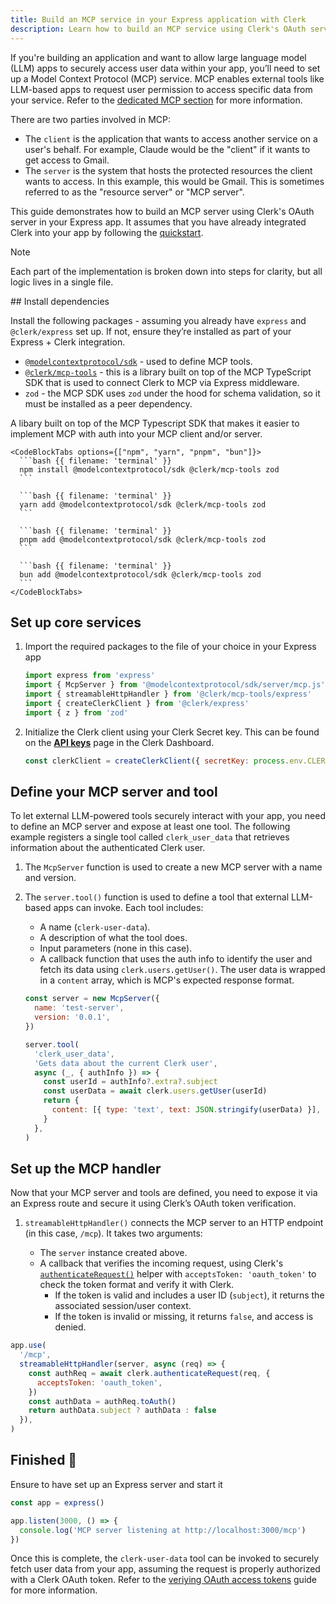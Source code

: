 ```yaml
---
title: Build an MCP service in your Express application with Clerk
description: Learn how to build an MCP service using Clerk's OAuth server in your Express application.
---
```


If you're building an application and want to allow large language model (LLM) apps to securely access user data within your app, you’ll need to set up a Model Context Protocol (MCP) service. MCP enables external tools like LLM-based apps to request user permission to access specific data from your service. Refer to the [dedicated MCP section](/docs/oauth/how-clerk-implements-oauth#building-a-model-context-protocol-mcp-service-using-clerk-s-o-auth-server) for more information.

There are two parties involved in MCP:

- The `client` is the application that wants to access another service on a user's behalf. For example, Claude would be the "client" if it wants to get access to Gmail.
- The `server` is the system that hosts the protected resources the client wants to access. In this example, this would be Gmail. This is sometimes referred to as the "resource server" or "MCP server".

This guide demonstrates how to build an MCP server using Clerk's OAuth server in your Express app. It assumes that you have already integrated Clerk into your app by following the [quickstart](/docs/quickstarts/express).

> [!NOTE]
> Each part of the implementation is broken down into steps for clarity, but all logic lives in a single file.

<Steps>
  ## Install dependencies

  Install the following packages - assuming you already have `express` and `@clerk/express` set up. If not, ensure they’re installed as part of your Express + Clerk integration.

  - [`@modelcontextprotocol/sdk`](https://github.com/modelcontextprotocol/typescript-sdk) - used to define MCP tools.
  - [`@clerk/mcp-tools`](https://github.com/clerk/mcp-tools) - this is a library built on top of the MCP TypeScript SDK that is used to connect Clerk to MCP via Express middleware.
  - `zod` - the MCP SDK uses `zod` under the hood for schema validation, so it must be installed as a peer dependency.

A libary built on top of the MCP Typescript SDK that makes it easier to implement MCP with auth into your MCP client and/or server.


    <CodeBlockTabs options={["npm", "yarn", "pnpm", "bun"]}>
      ```bash {{ filename: 'terminal' }}
      npm install @modelcontextprotocol/sdk @clerk/mcp-tools zod
      ```

      ```bash {{ filename: 'terminal' }}
      yarn add @modelcontextprotocol/sdk @clerk/mcp-tools zod
      ```

      ```bash {{ filename: 'terminal' }}
      pnpm add @modelcontextprotocol/sdk @clerk/mcp-tools zod
      ```

      ```bash {{ filename: 'terminal' }}
      bun add @modelcontextprotocol/sdk @clerk/mcp-tools zod
      ```
    </CodeBlockTabs>

  ## Set up core services

  1. Import the required packages to the file of your choice in your Express app

     ```js
     import express from 'express'
     import { McpServer } from '@modelcontextprotocol/sdk/server/mcp.js'
     import { streamableHttpHandler } from '@clerk/mcp-tools/express'
     import { createClerkClient } from '@clerk/express'
     import { z } from 'zod'
     ```

  1. Initialize the Clerk client using your Clerk Secret key. This can be found on the [**API keys**](https://dashboard.clerk.com/last-active?path=api-keys) page in the Clerk Dashboard.

     ```js
     const clerkClient = createClerkClient({ secretKey: process.env.CLERK_SECRET })
     ```

  ## Define your MCP server and tool

  To let external LLM-powered tools securely interact with your app, you need to define an MCP server and expose at least one tool. The following example registers a single tool called `clerk_user_data` that retrieves information about the authenticated Clerk user.

  1. The `McpServer` function is used to create a new MCP server with a name and version.
  1. The `server.tool()` function is used to define a tool that external LLM-based apps can invoke. Each tool includes:

     - A name (`clerk-user-data`).
     - A description of what the tool does.
     - Input parameters (none in this case).
     - A callback function that uses the auth info to identify the user and fetch its data using `clerk.users.getUser()`. The user data is wrapped in a `content` array, which is MCP's expected response format.

     ```js
     const server = new McpServer({
       name: 'test-server',
       version: '0.0.1',
     })

     server.tool(
       'clerk_user_data',
       'Gets data about the current Clerk user',
       async (_, { authInfo }) => {
         const userId = authInfo?.extra?.subject
         const userData = await clerk.users.getUser(userId)
         return {
           content: [{ type: 'text', text: JSON.stringify(userData) }],
         }
       },
     )
     ```

  ## Set up the MCP handler

  Now that your MCP server and tools are defined, you need to expose it via an Express route and secure it using Clerk’s OAuth token verification.

  1. `streamableHttpHandler()` connects the MCP server to an HTTP endpoint (in this case, `/mcp`). It takes two arguments:

     - The `server` instance created above.
     - A callback that verifies the incoming request, using Clerk's [`authenticateRequest()`](/docs/references/backend/authenticate-request) helper with `acceptsToken: 'oauth_token'` to check the token format and verify it with Clerk.
       - If the token is valid and includes a user ID (`subject`), it returns the associated session/user context.
       - If the token is invalid or missing, it returns `false`, and access is denied.

  ```js
  app.use(
    '/mcp',
    streamableHttpHandler(server, async (req) => {
      const authReq = await clerk.authenticateRequest(req, {
        acceptsToken: 'oauth_token',
      })
      const authData = authReq.toAuth()
      return authData.subject ? authData : false
    }),
  )
  ```

  ## Finished 🎉

  Ensure to have set up an Express server and start it

  ```js
  const app = express()

  app.listen(3000, () => {
    console.log('MCP server listening at http://localhost:3000/mcp')
  })
  ```

  Once this is complete, the `clerk-user-data` tool can be invoked to securely fetch user data from your app, assuming the request is properly authorized with a Clerk OAuth token. Refer to the [veriying OAuth access tokens](/docs/oauth/oauth-verify-tokens) guide for more information.
</Steps>
